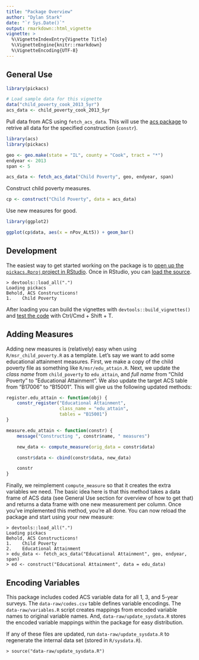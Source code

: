 ```yaml
---
title: "Package Overview"
author: "Dylan Stark"
date: "`r Sys.Date()`"
output: rmarkdown::html_vignette
vignette: >
  %\VignetteIndexEntry{Vignette Title}
  %\VignetteEngine{knitr::rmarkdown}
  %\VignetteEncoding{UTF-8}
---
```


## General Use

```r
library(pickacs)
```

```r
# Load sample data for this vignette
data("child_poverty_cook_2013_5yr")
acs_data <- child_poverty_cook_2013_5yr
```

Pull data from ACS using `fetch_acs_data`.
This will use the [acs package](https://cran.r-project.org/web/packages/acs/index.html) to retrive all data for the specified construction (`constr`).

```r
library(acs)
library(pickacs)

geo <- geo.make(state = "IL", county = "Cook", tract = "*") 
endyear <- 2013
span <- 5

acs_data <- fetch_acs_data("Child Poverty", geo, endyear, span)
```

Construct child poverty measures.

```r
cp <- construct("Child Poverty", data = acs_data)
```

Use new measures for good.

```r
library(ggplot2)

ggplot(cp$data, aes(x = nPov_ALt5)) + geom_bar()
```

## Development

The easiest way to get started working on the package is to [open up the `pickacs.Rproj` project in RStudio](http://r-pkgs.had.co.nz/package.html#projects).
Once in RStudio, you can [load the source](http://r-pkgs.had.co.nz/r.html#r-workflow).

```
> devtools::load_all(".")
Loading pickacs
Behold, ACS Constructicons!
1.    Child Poverty
```

After loading you can build the vignettes with `devtools::build_vignettes()` and [test the code](http://r-pkgs.had.co.nz/tests.html) with Ctrl/Cmd + Shift + T.

## Adding Measures

Adding new measures is (relatively) easy when using `R/msr_child_poverty.R` as a template.
Let's say we want to add some educational attainment measures.
First, we make a copy of the child poverty file as something like `R/msr/edu_attain.R`.
Next, we update the *class name* from `child_poverty` to `edu_attain`, and *full name* from "Child Poverty" to "Educational Attainment".
We also update the target ACS table from "B17006" to "B15001".
This will give us the following updated methods:

```r
register.edu_attain <- function(obj) {
    constr_register("Educational Attainment",
                    class_name = "edu_attain",
                    tables = "B15001")
}

measure.edu_attain <- function(constr) {
    message("Constructing ", constr$name, " measures")

    new_data <- compute_measure(orig_data = constr$data)

    constr$data <- cbind(constr$data, new_data)

    constr
}
```

Finally, we reimplement `compute_measure` so that it creates the extra variables we need.
The basic idea here is that this method takes a data frame of ACS data (see General Use section for overview of how to get that) and returns a data frame with one new measurement per column.
Once you've implemented this method, you're all done.
You can now reload the package and start using your new measure:

```
> devtools::load_all(".")
Loading pickacs
Behold, ACS Constructicons!
1.    Child Poverty
2.    Educational Attainment
> edu_data <- fetch_acs_data("Educational Attainment", geo, endyear, span)
> ed <- construct("Educational Attainment", data = edu_data)
```

## Encoding Variables

This package includes coded ACS variable data for all 1, 3, and 5-year surveys.
The `data-raw/codes.csv` table defines variable encodings.
The `data-raw/variables.R` script creates mappings from encoded variable names to original variable names.
And, `data-raw/update_sysdata.R` stores the encoded variable mappings within the package for easy distribution.

If any of these files are updated, run `data-raw/update_sysdata.R` to regenerate the internal data set (stored in `R/sysdata.R`).

```
> source("data-raw/update_sysdata.R")
```

